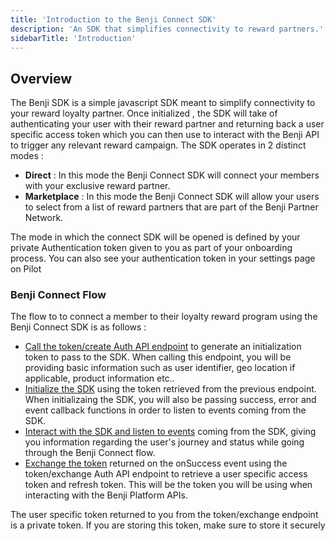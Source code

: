 ```yaml
---
title: 'Introduction to the Benji Connect SDK'
description: 'An SDK that simplifies connectivity to reward partners.'
sidebarTitle: 'Introduction'
---
```


## Overview

The Benji SDK is a simple javascript SDK meant to simplify connectivity to your reward loyalty partner. Once initialized , the SDK will take of authenticating your user with their reward partner and returning back a user specific access token which you can then use to interact with the Benji API to trigger any relevant reward campaign.
The SDK operates in 2 distinct modes : 
- **Direct** : In this mode the Benji Connect SDK will connect your members with your exclusive reward partner.
- **Marketplace** : In this mode the Benji Connect SDK will allow your users to select from a list of reward partners that are part of the Benji Partner Network.

<Tip>The mode in which the connect SDK will be opened is defined by your private Authentication token given to you as part of your onboarding process. You can also see your authentication token in your settings page on Pilot</Tip>


### Benji Connect Flow

The flow to to connect a member to their loyalty reward program using the Benji Connect SDK is as follows : 
- [Call the token/create Auth API endpoint](/connect/create_token) to generate an initialization token to pass to the SDK. When calling this endpoint, you will be providing basic information such as user identifier, geo location if applicable, product information etc..
- [Initialize the SDK](/connect/initialization) using the token retrieved from the previous endpoint. When initializaing the SDK, you will also be passing success, error and event callback functions in order to listen to events coming from the SDK.
- [Interact with the SDK and listen to events](/connect/methods) coming from the SDK, giving you information regarding the user's journey and status while going through the Benji Connect flow.
- [Exchange the token](/connect/exchange_token) returned on the onSuccess event using the token/exchange Auth API endpoint to retrieve a user specific access token and refresh token. This will be the token you will be using when interacting with the Benji Platform APIs.

<Warning>The user specific token returned to you from the token/exchange endpoint is a private token. If you are storing this token, make sure to store it securely</Warning>



